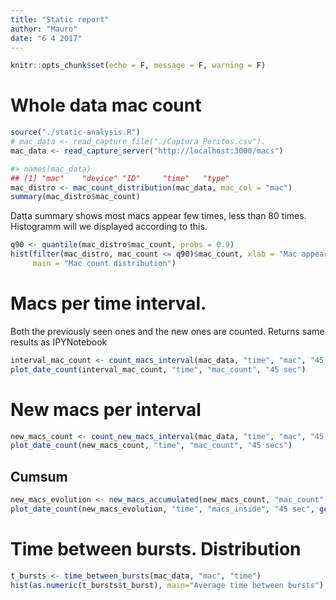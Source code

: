 ```yaml
---
title: "Static report"
author: "Mauro"
date: "6 4 2017"
---
```


```r
knitr::opts_chunk$set(echo = F, message = F, warning = F)
```

# Whole data mac count
```r
source("./static-analysis.R")
# mac_data <- read_capture_file("./Captura_Peritos.csv").
mac_data <- read_capture_server("http://localhost:3000/macs")

#> names(mac_data)
## [1] "mac"    "device" "ID"     "time"   "type"  
mac_distro <- mac_count_distribution(mac_data, mac_col = "mac")
summary(mac_distro$mac_count)
```
Datta summary shows most macs appear few times, less than 80 times. Histogramm will we displayed according to this.
```r
q90 <- quantile(mac_distro$mac_count, probs = 0.9)
hist(filter(mac_distro, mac_count <= q90)$mac_count, xlab = "Mac appearances",
     main = "Mac count distribution")
```

# Macs per time interval. 
Both the previously seen ones and the new ones are counted. Returns same results as IPYNotebook
```r
interval_mac_count <- count_macs_interval(mac_data, "time", "mac", "45 sec")
plot_date_count(interval_mac_count, "time", "mac_count", "45 sec")
```

# New macs per interval
```r
new_macs_count <- count_new_macs_interval(mac_data, "time", "mac", "45 sec")
plot_date_count(new_macs_count, "time", "mac_count", "45 secs")
```

## Cumsum
```r
new_macs_evolution <- new_macs_accumulated(new_macs_count, "mac_count", "time")
plot_date_count(new_macs_evolution, "time", "macs_inside", "45 sec", geom_line())
```
# Time between bursts. Distribution
```r
t_bursts <- time_between_bursts(mac_data, "mac", "time")
hist(as.numeric(t_bursts$t_burst), main="Average time between bursts")
```


